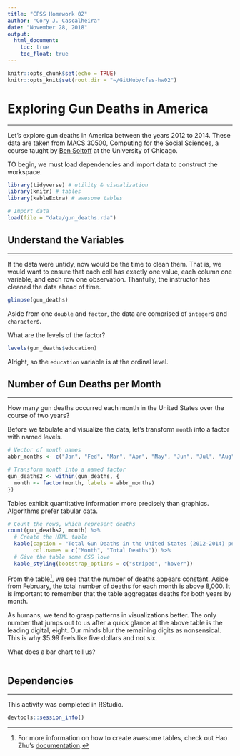 ```yaml
---
title: "CFSS Homework 02"
author: "Cory J. Cascalheira"
date: "November 28, 2018"
output:
  html_document:
    toc: true
    toc_float: true
---
```


```r
knitr::opts_chunk$set(echo = TRUE)
knitr::opts_knit$set(root.dir = "~/GitHub/cfss-hw02")
```

# Exploring Gun Deaths in America
___
Let's explore gun deaths in America between the years 2012 to 2014. These data are taken from [MACS 30500](https://cfss.uchicago.edu/index.html), Computing for the Social Sciences, a course taught by [Ben Soltoff](http://www.bensoltoff.com/) at the University of Chicago.

TO begin, we must load dependencies and import data to construct the workspace.

```r
library(tidyverse) # utility & visualization
library(knitr) # tables
library(kableExtra) # awesome tables

# Import data
load(file = "data/gun_deaths.rda")
```

## Understand the Variables
___
If the data were untidy, now would be the time to clean them. That is, we would want to ensure that each cell has exactly one value, each column one variable, and each row one observation. Thanfully, the instructor has cleaned the data ahead of time.

```r
glimpse(gun_deaths)
```

Aside from one `double` and `factor`, the data are comprised of `integer`s and `character`s.

What are the levels of the factor?

```r
levels(gun_deaths$education)
```

Alright, so the `education` variable is at the ordinal level.

## Number of Gun Deaths per Month
___
How many gun deaths occurred each month in the United States over the course of two years?

Before we tabulate and visualize the data, let's transform `month` into a factor with named levels.

```r
# Vector of month names
abbr_months <- c("Jan", "Fed", "Mar", "Apr", "May", "Jun", "Jul", "Aug", "Sep", "Oct", "Nov", "Dec")

# Transform month into a named factor
gun_deaths2 <- within(gun_deaths, {
  month <- factor(month, labels = abbr_months) 
})
```

Tables exhibit quantitative information more precisely than graphics. Algorithms prefer tabular data.

```r
# Count the rows, which represent deaths
count(gun_deaths2, month) %>%
  # Create the HTML table
  kable(caption = "Total Gun Deaths in the United States (2012-2014) per Month",
        col.names = c("Month", "Total Deaths")) %>%
  # Give the table some CSS love
  kable_styling(bootstrap_options = c("striped", "hover"))
```

From the table[^1], we see that the number of deaths appears constant. Aside from February, the total number of deaths for each month is above 8,000. It is important to remember that the table aggregates deaths for both years by month.

As humans, we tend to grasp patterns in visualizations better. The only number that jumps out to us after a quick glance at the above table is the leading digital, eight. Our minds blur the remaining digits as nonsensical. This is why $5.99 feels like five dollars and not six.

What does a bar chart tell us?

```r

```


## Dependencies
___
This activity was completed in RStudio.

```r
devtools::session_info()
```

[^1]: For more information on how to create awesome tables, check out Hao Zhu's [documentation](https://cran.r-project.org/web/packages/kableExtra/vignettes/awesome_table_in_html.html).
